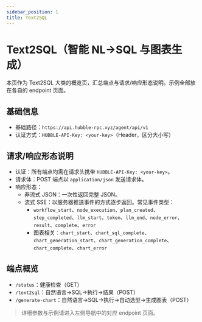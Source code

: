```yaml
---
sidebar_position: 1
title: Text2SQL
---
```


# Text2SQL（智能 NL→SQL 与图表生成）

本页作为 Text2SQL 大类的概览页，汇总端点与请求/响应形态说明。示例全部放在各自的 endpoint 页面。

## 基础信息
- 基础路径：`https://api.hubble-rpc.xyz/agent/api/v1`
- 认证方式：`HUBBLE-API-Key: <your-key>`（Header，区分大小写）

<a id="request-response-variants"></a>
## 请求/响应形态说明
- 认证：所有端点均需在请求头携带 `HUBBLE-API-Key: <your-key>`。
- 请求体：POST 端点以 `application/json` 发送请求体。
- 响应形态：
  - 非流式 JSON：一次性返回完整 JSON。
  - 流式 SSE：以服务器推送事件的方式逐步返回。常见事件类型：
    - `workflow_start`、`node_execution`、`plan_created`、`step_completed`、`llm_start`、`token`、`llm_end`、`node_error`、`result`、`complete`、`error`
    - 图表相关：`chart_start`、`chart_sql_complete`、`chart_generation_start`、`chart_generation_complete`、`chart_complete`、`chart_error`

## 端点概览
- `/status`：健康检查（GET）
- `/text2sql`：自然语言→SQL→执行→结果（POST）
- `/generate-chart`：自然语言→SQL→执行→自动选型→生成图表（POST）

> 详细参数与示例请进入左侧导航中的对应 endpoint 页面。
